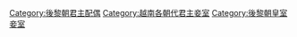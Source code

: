 [[Category:後黎朝君主配偶|Category:後黎朝君主配偶]]
[[Category:越南各朝代君主妾室|Category:越南各朝代君主妾室]]
[[Category:後黎朝皇室妾室|Category:後黎朝皇室妾室]]